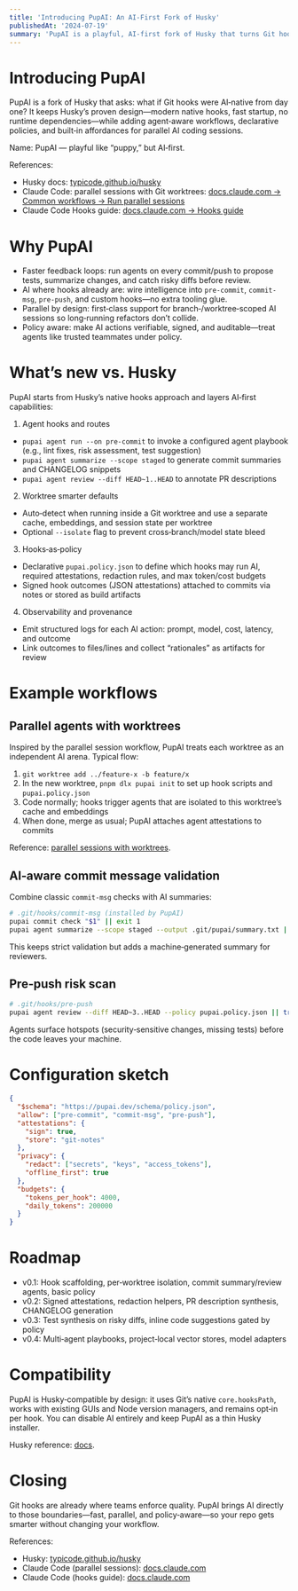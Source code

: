 ```yaml
---
title: 'Introducing PupAI: An AI‑First Fork of Husky'
publishedAt: '2024-07-19'
summary: 'PupAI is a playful, AI‑first fork of Husky that turns Git hooks into intelligent workflows: parallel agent sessions, policy‑aware automation, and hook‑level AI actions you can verify and trust.'
---
```


# Introducing PupAI

PupAI is a fork of Husky that asks: what if Git hooks were AI‑native from day one? It keeps Husky’s proven design—modern native hooks, fast startup, no runtime dependencies—while adding agent‑aware workflows, declarative policies, and built‑in affordances for parallel AI coding sessions.

Name: PupAI — playful like “puppy,” but AI‑first.

References:

- Husky docs: <a href="https://typicode.github.io/husky/" target="_blank" rel="noopener noreferrer">typicode.github.io/husky</a>
- Claude Code: parallel sessions with Git worktrees: <a href="https://docs.claude.com/en/docs/claude-code/common-workflows#run-parallel-claude-code-sessions-with-git-worktrees" target="_blank" rel="noopener noreferrer">docs.claude.com → Common workflows → Run parallel sessions</a>
- Claude Code Hooks guide: <a href="https://docs.claude.com/en/docs/claude-code/hooks-guide" target="_blank" rel="noopener noreferrer">docs.claude.com → Hooks guide</a>

# Why PupAI

- Faster feedback loops: run agents on every commit/push to propose tests, summarize changes, and catch risky diffs before review.
- AI where hooks already are: wire intelligence into `pre-commit`, `commit-msg`, `pre-push`, and custom hooks—no extra tooling glue.
- Parallel by design: first‑class support for branch‑/worktree‑scoped AI sessions so long‑running refactors don’t collide.
- Policy aware: make AI actions verifiable, signed, and auditable—treat agents like trusted teammates under policy.

# What’s new vs. Husky

PupAI starts from Husky’s native hooks approach and layers AI‑first capabilities:

1) Agent hooks and routes

- `pupai agent run --on pre-commit` to invoke a configured agent playbook (e.g., lint fixes, risk assessment, test suggestion)
- `pupai agent summarize --scope staged` to generate commit summaries and CHANGELOG snippets
- `pupai agent review --diff HEAD~1..HEAD` to annotate PR descriptions

2) Worktree smarter defaults

- Auto‑detect when running inside a Git worktree and use a separate cache, embeddings, and session state per worktree
- Optional `--isolate` flag to prevent cross‑branch/model state bleed

3) Hooks‑as‑policy

- Declarative `pupai.policy.json` to define which hooks may run AI, required attestations, redaction rules, and max token/cost budgets
- Signed hook outcomes (JSON attestations) attached to commits via notes or stored as build artifacts

4) Observability and provenance

- Emit structured logs for each AI action: prompt, model, cost, latency, and outcome
- Link outcomes to files/lines and collect “rationales” as artifacts for review

# Example workflows

## Parallel agents with worktrees

Inspired by the parallel session workflow, PupAI treats each worktree as an independent AI arena. Typical flow:

1. `git worktree add ../feature-x -b feature/x`
2. In the new worktree, `pnpm dlx pupai init` to set up hook scripts and `pupai.policy.json`
3. Code normally; hooks trigger agents that are isolated to this worktree’s cache and embeddings
4. When done, merge as usual; PupAI attaches agent attestations to commits

Reference: <a href="https://docs.claude.com/en/docs/claude-code/common-workflows#run-parallel-claude-code-sessions-with-git-worktrees" target="_blank" rel="noopener noreferrer">parallel sessions with worktrees</a>.

## AI‑aware commit message validation

Combine classic `commit-msg` checks with AI summaries:

```bash
# .git/hooks/commit-msg (installed by PupAI)
pupai commit check "$1" || exit 1
pupai agent summarize --scope staged --output .git/pupai/summary.txt || true
```

This keeps strict validation but adds a machine‑generated summary for reviewers.

## Pre‑push risk scan

```bash
# .git/hooks/pre-push
pupai agent review --diff HEAD~3..HEAD --policy pupai.policy.json || true
```

Agents surface hotspots (security‑sensitive changes, missing tests) before the code leaves your machine.

# Configuration sketch

```json
{
  "$schema": "https://pupai.dev/schema/policy.json",
  "allow": ["pre-commit", "commit-msg", "pre-push"],
  "attestations": {
    "sign": true,
    "store": "git-notes"
  },
  "privacy": {
    "redact": ["secrets", "keys", "access_tokens"],
    "offline_first": true
  },
  "budgets": {
    "tokens_per_hook": 4000,
    "daily_tokens": 200000
  }
}
```

# Roadmap

- v0.1: Hook scaffolding, per‑worktree isolation, commit summary/review agents, basic policy
- v0.2: Signed attestations, redaction helpers, PR description synthesis, CHANGELOG generation
- v0.3: Test synthesis on risky diffs, inline code suggestions gated by policy
- v0.4: Multi‑agent playbooks, project‑local vector stores, model adapters

# Compatibility

PupAI is Husky‑compatible by design: it uses Git’s native `core.hooksPath`, works with existing GUIs and Node version managers, and remains opt‑in per hook. You can disable AI entirely and keep PupAI as a thin Husky installer.

Husky reference: <a href="https://typicode.github.io/husky/" target="_blank" rel="noopener noreferrer">docs</a>.

# Closing

Git hooks are already where teams enforce quality. PupAI brings AI directly to those boundaries—fast, parallel, and policy‑aware—so your repo gets smarter without changing your workflow.

References:

- Husky: <a href="https://typicode.github.io/husky/" target="_blank" rel="noopener noreferrer">typicode.github.io/husky</a>
- Claude Code (parallel sessions): <a href="https://docs.claude.com/en/docs/claude-code/common-workflows#run-parallel-claude-code-sessions-with-git-worktrees" target="_blank" rel="noopener noreferrer">docs.claude.com</a>
- Claude Code (hooks guide): <a href="https://docs.claude.com/en/docs/claude-code/hooks-guide" target="_blank" rel="noopener noreferrer">docs.claude.com</a>


